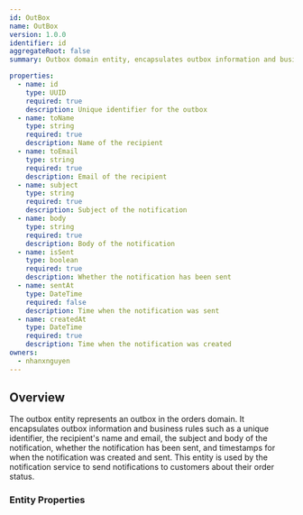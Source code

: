 ```yaml
---
id: OutBox
name: OutBox
version: 1.0.0
identifier: id
aggregateRoot: false
summary: Outbox domain entity, encapsulates outbox information and business rules

properties:
  - name: id
    type: UUID
    required: true
    description: Unique identifier for the outbox
  - name: toName
    type: string
    required: true
    description: Name of the recipient
  - name: toEmail
    type: string
    required: true
    description: Email of the recipient
  - name: subject
    type: string
    required: true
    description: Subject of the notification
  - name: body
    type: string
    required: true
    description: Body of the notification
  - name: isSent
    type: boolean
    required: true
    description: Whether the notification has been sent
  - name: sentAt
    type: DateTime
    required: false
    description: Time when the notification was sent
  - name: createdAt
    type: DateTime
    required: true
    description: Time when the notification was created
owners:
  - nhanxnguyen
---
```


## Overview

The outbox entity represents an outbox in the orders domain. It encapsulates outbox information and business rules such as a unique identifier, the recipient's name and email, the subject and body of the notification, whether the notification has been sent, and timestamps for when the notification was created and sent. This entity is used by the notification service to send notifications to customers about their order status.

### Entity Properties

<EntityPropertiesTable />
